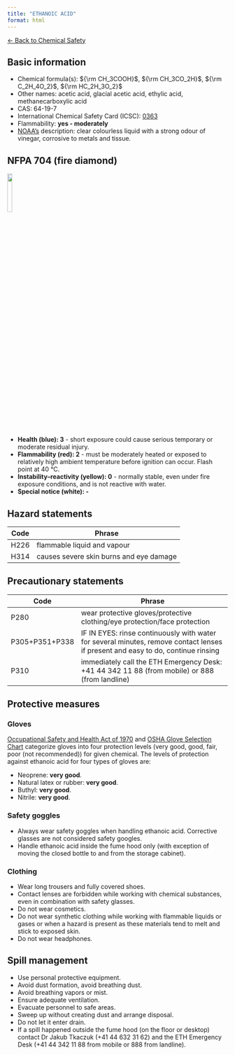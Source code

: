 ```yaml
---
title: "ETHANOIC ACID"
format: html
---
```


[← Back to Chemical Safety](../chemical-safety.qmd)


## Basic information
- Chemical formula(s): ${\rm CH_3COOH}$, ${\rm CH_3CO_2H}$, ${\rm C_2H_4O_2}$, ${\rm HC_2H_3O_2}$
- Other names: acetic acid, glacial acetic acid, ethylic acid, methanecarboxylic acid
- CAS: 64-19-7
- International Chemical Safety Card (ICSC): [0363](https://inchem.org/documents/icsc/icsc/eics0363.htm)
- Flammability: **yes - moderately**
- [NOAA's](https://cameochemicals.noaa.gov/chemical/2272) description: clear colourless liquid with a strong odour of vinegar, corrosive to metals and tissue.

## NFPA 704 (fire diamond)

![](../media/nfpa704/320.png){width=15% fig-align="center"}

- **Health (blue): 3** - short exposure could cause serious temporary or moderate residual injury.
- **Flammability (red): 2** - must be moderately heated or exposed to relatively high ambient temperature before ignition can occur. Flash point at 40 °C.
- **Instability–reactivity (yellow): 0** - normally stable, even under fire exposure conditions, and is not reactive with water.
- **Special notice (white): -**

## Hazard statements
| Code | Phrase                                  |
| ---- | --------------------------------------- |
| H226 | flammable liquid and vapour             |
| H314 | causes severe skin burns and eye damage |

## Precautionary statements
| Code           | Phrase                                                                                                                           |
| -------------- | -------------------------------------------------------------------------------------------------------------------------------- |
| P280           | wear protective gloves/protective clothing/eye protection/face protection                                                        |
| P305+P351+P338 | IF IN EYES: rinse continuously with water for several minutes, remove contact lenses if present and easy to do, continue rinsing |
| P310           | immediately call the ETH Emergency Desk: +41 44 342 11 88 (from mobile) or 888 (from landline)                                   |

## Protective measures

### Gloves
[Occupational Safety and Health Act of 1970](https://www.osha.gov/sites/default/files/publications/osha3151.pdf) and [OSHA Glove Selection Chart](https://safety.fsu.edu/safety_manual/OSHA%20Glove%20Selection%20Chart.pdf) categorize gloves into four protection levels (very good, good, fair, poor (not recommended)) for given chemical. The levels of protection against ethanoic acid for four types of gloves are:

- Neoprene: **very good**.
- Natural latex or rubber: **very good**.
- Buthyl: **very good**.
- Nitrile: **very good**.

### Safety goggles
- Always wear safety goggles when handling ethanoic acid. Corrective glasses are not considered safety googles.
- Handle ethanoic acid inside the fume hood only (with exception of moving the closed bottle to and from the storage cabinet).

### Clothing
- Wear long trousers and fully covered shoes.
- Contact lenses are forbidden while working with chemical substances, even in combination with safety glasses.
- Do not wear cosmetics.
- Do not wear synthetic clothing while working with flammable liquids or gases or when a hazard is present as these materials tend to melt and stick to exposed skin.
- Do not wear headphones.

## Spill management
- Use personal protective equipment.
- Avoid dust formation, avoid breathing dust.
- Avoid breathing vapors or mist.
- Ensure adequate ventilation.
- Evacuate personnel to safe areas.
- Sweep up without creating dust and arrange disposal.
- Do not let it enter drain.
- If a spill happened outside the fume hood (on the floor or desktop) contact Dr Jakub Tkaczuk (+41 44 632 31 62) and the ETH Emergency Desk (+41 44 342 11 88 from mobile or 888 from landline).
